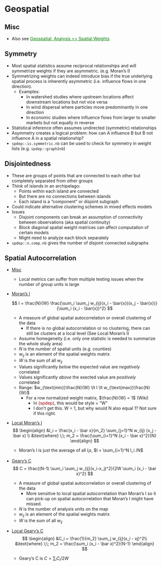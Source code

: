 # Geospatial {#sec-diag-geo .unnumbered}

## Misc {#sec-diag-geo-misc .unnumbered}

-   Also see [Geospatial, Analysis \>\> Spatial Weights](geospatial-analysis.qmd#sec-geo-anal-swgt){style="color: green"}

## Symmetry {#sec-diag-geo-sym .unnumbered}

-   Most spatial statistics assume reciprocal relationships and will symmetrize weights if they are asymmetric. (e.g. Moran's I)
-   Symmetrizing weights can indeed introduce bias if the true underlying spatial process is inherently asymmetric (i.e. influence flows in one direction).
    -   [Examples]{.ribbon-highlight}:
        -   In watershed studies where upstream locations affect downstream locations but not vice versa
        -   In wind dispersal where particles move predominantly in one direction
        -   In economic studies where influence flows from larger to smaller markets but not equally in reverse
-   Statistical inference often assumes undirected (symmetric) relationships
-   Asymmetry creates a logical problem: how can A influence B but B not influence A in a spatial relationship?
-   `spdep::is.symmetric.nb` can be used to check for symmetry in weight lists (e.g. `spdep::graph2nb`)

## Disjointedness {#sec-diag-geo-disj .unnumbered}

-   These are groups of points that are connected to each other but completely separated from other groups
-   Think of islands in an archipelago:
    -   Points within each island are connected
    -   But there are no connections between islands
    -   Each island is a "component" or disjoint subgraph
-   Could indicate alternative clustering schemes in mixed effects models
-   Issues
    -   Disjoint components can break an assumption of connectivity between observations (aka spatial continuity)
    -   Block diagonal spatial weight matrices can affect computation of certain models
    -   Might need to analyze each block separately
-   `spdep::n.comp.nb` gives the number of disjoint connected subgraphs

## Spatial Autocorrelation {#sec-diag-geo-sauto .unnumbered}

-   [Misc]{.underline}

    -   Local metrics can suffer from multiple testing issues when the number of group units is large

-   [Moran's I]{.underline}

    $$
    I = \frac{N}{W} \frac{\sum_i \sum_j w_{ij}(x_i - \bar{x})(x_j - \bar{x})}{\sum_i (x_i - \bar{x})^2}
    $$

    -   A measure of global spatial autocorrelation or overall clustering of the data
        -   If there is no global autocorrelation or no clustering, there can still be clusters at a local level (See Local Moran's I)
    -   Assume homegeneity (i.e. only one statistic is needed to summarize the whole study area)
    -   $N$ is the number of spatial units (e.g. counties)
    -   $w_{ij}$ is an element of the spatial weights matrix
    -   $W$ is the sum of all $w_{ij}$
    -   Values significantly *below* the expected value are *negatively* correlated
    -   Values significantly *above* the exected value are *positively* correlated
    -   Range: $w_{\text{min}}\frac{N}{W} \lt I \lt w_{\text{max}}\frac{N}{W}$
        -   For a row normalized weight matrix, $\frac{N}{W} = 1$ (Wiki)
            -   In [{spdep}]{style="color: #990000"}, this would be [style = "W"]{.arg-text}
            -   I don't get this. W = 1, but why would N also equal 1? Not sure if this right.

-   [Local Moran's I]{.underline}\
    $$
    \begin{align}
    &I_i = \frac{x_i - \bar x}{m_2} \sum_{j=1}^N w_{ij} (x_j - \bar x) \\
    &\text{where} \;\; m_2 = \frac{\sum_{i=1}^N (x_i - \bar x)^2}{N}
    \end{align}
    $$

    -   Moran's I is just the average of all $I_i s$, $I = \sum_{i=1}^N I_i /N$

-   [Geary's C]{.underline}\
    $$
    C = \frac{(N-1) \sum_i \sum_j w_{ij}(x_i-x_j)^2}{2W \sum_i (x_i - \bar x)^2}
    $$

    -   A measure of global spatial autocorrelation or overall clustering of the data
        -   More sensitive to local spatial autocorrelation than Moran's I so it can pick-up on spatial autocorrelation that Moran's I might have missed.
    -   $N$ is the number of analysis units on the map
    -   $w_{ij}$ is an element of the spatial weights matrix
    -   $W$ is the sum of all $w_{ij}$

-   [Local Geary's C]{.underline}\
    $$
    \begin{align}
    &C_i = \frac{1}{m_2} \sum_j w_{ij}(x_i - xj)^2\\
    &\text{where} \;\; m_2 = \frac{\sum_i (x_i - \bar x)^2}{N-1}
    \end{align}
    $$

    -   Geary's C is $C=\sum_i C_i/2W$
